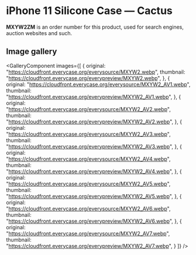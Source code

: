 
# iPhone 11 Silicone Case — Cactus

<Callout type='info' emoji='👉🏻'>**MXYW2ZM** is an order number for this product, used for search engines, auction websites and such.</Callout>

## Image gallery

<GalleryComponent
    images={[
      {
        original: "https://cloudfront.everycase.org/everysource/MXYW2.webp",
        thumbnail: "https://cloudfront.everycase.org/everypreview/MXYW2.webp",
      },
      {
        original: "https://cloudfront.everycase.org/everysource/MXYW2_AV1.webp",
        thumbnail: "https://cloudfront.everycase.org/everypreview/MXYW2_AV1.webp",
      },
      {
        original: "https://cloudfront.everycase.org/everysource/MXYW2_AV2.webp",
        thumbnail: "https://cloudfront.everycase.org/everypreview/MXYW2_AV2.webp",
      },
      {
        original: "https://cloudfront.everycase.org/everysource/MXYW2_AV3.webp",
        thumbnail: "https://cloudfront.everycase.org/everypreview/MXYW2_AV3.webp",
      },
      {
        original: "https://cloudfront.everycase.org/everysource/MXYW2_AV4.webp",
        thumbnail: "https://cloudfront.everycase.org/everypreview/MXYW2_AV4.webp",
      },
      {
        original: "https://cloudfront.everycase.org/everysource/MXYW2_AV5.webp",
        thumbnail: "https://cloudfront.everycase.org/everypreview/MXYW2_AV5.webp",
      },
      {
        original: "https://cloudfront.everycase.org/everysource/MXYW2_AV6.webp",
        thumbnail: "https://cloudfront.everycase.org/everypreview/MXYW2_AV6.webp",
      },
      {
        original: "https://cloudfront.everycase.org/everysource/MXYW2_AV7.webp",
        thumbnail: "https://cloudfront.everycase.org/everypreview/MXYW2_AV7.webp",
      }
    ]}
  />
